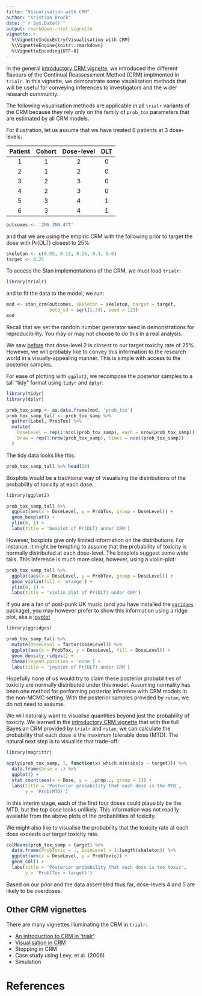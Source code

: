 ```yaml
---
title: "Visualisation with CRM"
author: "Kristian Brock"
date: "`r Sys.Date()`"
output: rmarkdown::html_vignette
vignette: >
  %\VignetteIndexEntry{Visualisation with CRM}
  %\VignetteEngine{knitr::rmarkdown}
  %\VignetteEncoding{UTF-8}
---
```


In the general [introductory CRM vignette](https://brockk.github.io/trialr/articles/CRM.html), we introduced the different flavours of the Continual Reassessment Method (CRM) implmented in `trialr`.
In this vignette, we demonstrate some visualisation methods that will be useful for conveying inferences to investigators and the wider research community.

The following visualisation methods are applicable in all `trialr` variants of the CRM because they rely only on the family of `prob_tox` parameters that are estimated by all CRM models.

For illustration, let us assume that we have treated 6 patients at 3 dose-levels:

| Patient | Cohort | Dose-level | DLT |
|:-------:|:------:|:----------:|:---:|
|    1    |   1    |      2     |  0  |
|    2    |   1    |      2     |  0  |
|    3    |   2    |      3     |  0  |
|    4    |   2    |      3     |  0  |
|    5    |   3    |      4     |  1  |
|    6    |   3    |      4     |  1  |

```r
outcomes <- '2NN 3NN 4TT'
```

and that we are using the empiric CRM with the following prior to target the dose with Pr(DLT) closest to 25%:

```r
skeleton <- c(0.05, 0.15, 0.25, 0.4, 0.6)
target <- 0.25
```

To access the Stan implementations of the CRM, we must load `trialr`:
```r
library(trialr)
```

and to fit the data to the model, we run:
```r
mod <- stan_crm(outcomes, skeleton = skeleton, target = target, 
                beta_sd = sqrt(1.34), seed = 123)
mod
```

Recall that we set the random number generator seed in demonstrations for reproducibility.
You may or may not choose to do this in a real analysis.

We saw [before](https://brockk.github.io/trialr/articles/CRM.html) that dose-level 2 is closest to our target toxicity rate of 25%.
However, we will probably like to convey this information to the research world in a visually-appealing manner.
This is simple with access to the posterior samples.

For ease of plotting with `ggplot2`, we recompose the posterior samples to a tall "tidy" format using `tidyr` and `dplyr`:

```r
library(tidyr)
library(dplyr)

prob_tox_samp <- as.data.frame(mod, 'prob_tox')
prob_tox_samp_tall <- prob_tox_samp %>%
  gather(Label, ProbTox) %>%
  mutate(
    DoseLevel = rep(1:ncol(prob_tox_samp), each = nrow(prob_tox_samp)),
    Draw = rep(1:nrow(prob_tox_samp), times = ncol(prob_tox_samp))
  )
```

The tidy data looks like this:

```r
prob_tox_samp_tall %>% head(10)
```

Boxplots would be a traditional way of visualising the distributions of the probability of toxicity at each dose:

```r
library(ggplot2)

prob_tox_samp_tall %>% 
  ggplot(aes(x = DoseLevel, y = ProbTox, group = DoseLevel)) +
  geom_boxplot() + 
  ylim(0, 1) + 
  labs(title = 'boxplot of Pr(DLT) under CRM')
```

However, boxplots give only limited information on the distributions.
For instance, it might be tempting to assume that the probability of toxicity is normally distributed at each dose-level.
The boxplots suggest some wide tails.
This inference is much more clear, however, using a violin-plot:

```r
prob_tox_samp_tall %>% 
  ggplot(aes(x = DoseLevel, y = ProbTox, group = DoseLevel)) +
  geom_violin(fill = 'orange') + 
  ylim(0, 1) + 
  labs(title = 'violin plot of Pr(DLT) under CRM')
```

If you are a fan of post-punk UK music (and you have installed the [`ggridges`](https://CRAN.R-project.org/package=ggridges) package), you may however prefer to show this information using a ridge plot, aka a [joyplot](https://en.wikipedia.org/wiki/Unknown_Pleasures)

```r
library(ggridges)

prob_tox_samp_tall %>% 
  mutate(DoseLevel = factor(DoseLevel)) %>% 
  ggplot(aes(x = ProbTox, y = DoseLevel, fill = DoseLevel)) +
  geom_density_ridges() + 
  theme(legend.position = 'none') +
  labs(title = 'joyplot of Pr(DLT) under CRM')
```

Hopefully none of us would try to claim these posterior probabilities of toxicity are normally distributed under this model.
Assuming normality has been one method for performing posterior inference with CRM models in the non-MCMC setting.
With the posterior samples provided by `rstan`, we do not need to assume.

We will naturally want to visualise quantities beyond just the probability of toxicity.
We learned in the [introductory CRM vignette](https://brockk.github.io/trialr/articles/CRM.html) that with the full Bayesian CRM provided by `trialr` and `rstan`, we can calculate the probability that each dose is the maximum tolerable dose (MTD).
The natural next step is to visualise that trade-off:

```r
library(magrittr)

apply(prob_tox_samp, 1, function(x) which.min(abs(x - target))) %>% 
  data.frame(Dose = .) %>% 
  ggplot() + 
  stat_count(aes(x = Dose, y = ..prop.., group = 1)) +
  labs(title = 'Posterior probability that each dose is the MTD',
       y = 'Prob(MTD)')
```

In this interim stage, each of the first four doses could plausibly be the MTD, but the top dose looks unlikely.
This information was not readily available from the above plots of the probabilities of toxicity.

We might also like to visualise the probability that the toxicity rate at each dose exceeds our target toxicity rate.

```r
colMeans(prob_tox_samp > target) %>% 
  data.frame(ProbToxic = ., DoseLevel = 1:length(skeleton)) %>%
  ggplot(aes(x = DoseLevel, y = ProbToxic)) + 
  geom_col() + 
  labs(title = 'Posterior probability that each dose is too toxic',
       y = 'Prob(Tox > target)')
```

Based on our prior and the data assembled thus far, dose-levels 4 and 5 are likely to be overdoses.

## Other CRM vignettes
There are many vignettes illuminating the CRM in `trialr`:

- [An introduction to CRM in 'trialr'](https://brockk.github.io/trialr/articles/CRM.html)
- [Visualisation in CRM](https://brockk.github.io/trialr/articles/CRM-visualisation.html)
- Stopping in CRM
- Case study using Levy, et al. (2006)
- Simulation


# References
